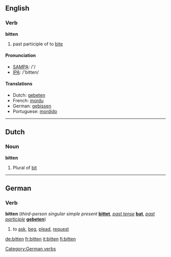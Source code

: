 ==English==

===Verb===
'''bitten'''

# past participle of to [[bite]]

====Pronunciation====
*[[w:SAMPA|SAMPA]]: /'/
*[[w:IPA|IPA]]: /'bitten/

====Translations====
*Dutch: [[gebeten]]
*French: [[mordu]]
*German: [[gebissen]]
*Portuguese: [[mordido]]

----
==Dutch==
===Noun===
'''bitten'''

# Plural of [[bit]]

----
==German==
===Verb===
'''bitten''' (''third-person singular simple present'' '''[[bittet]]''', ''[[past tense]]'' '''[[bat]]''', ''[[past participle]]'' '''[[gebeten]]''')

#to [[ask]], [[beg]], [[plead]], [[request]]

[[Category:German verbs]]

[[de:bitten]]
[[fr:bitten]]
[[it:bitten]]
[[fi:bitten]]